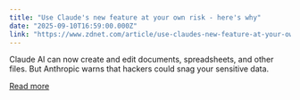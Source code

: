 ```yaml
---
title: "Use Claude's new feature at your own risk - here's why"
date: "2025-09-10T16:59:00.000Z"
link: "https://www.zdnet.com/article/use-claudes-new-feature-at-your-own-risk-heres-why/"
---
```


Claude AI can now create and edit documents, spreadsheets, and other files. But Anthropic warns that hackers could snag your sensitive data.

[Read more](https://www.zdnet.com/article/use-claudes-new-feature-at-your-own-risk-heres-why/)

